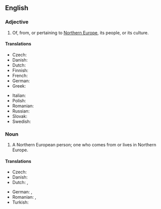 ==English==

===Adjective===
{{en-adj|head=[[northern|Northern]] [[European]]|-}}

# Of, from, or pertaining to [[Northern Europe]], its people, or its culture.

====Translations====
{{trans-top|Northern European}}
* Czech: {{t+|cs|severoevropský}}
* Danish: {{t|da|nordeuropæisk}}
* Dutch: {{t+|nl|Noord-Europees}}
* Finnish: {{t|fi|pohjoiseurooppalainen}}
* French: {{t+|fr|nord-européen}}
* German: {{t+|de|nordeuropäisch}}
* Greek: {{t+|el|βορειοευρωπαϊκός|m}}
{{trans-mid}}
* Italian: {{t+|it|nordeuropeo}}
* Polish: {{t+|pl|północnoeuropejski}}
* Romanian: {{t|ro|nord-european}}
* Russian: {{t+|ru|североевропейский}}
* Slovak: {{t+|sk|severoeurópsky}}
* Swedish: {{t+|sv|nordeuropeisk}}
{{trans-bottom}}

===Noun===
{{en-noun|head=[[northern|Northern]] [[European]]}}

# A Northern European person; one who comes from or lives in Northern Europe.

====Translations====
{{trans-top|Northern European person}}
* Czech: {{t|cs|Severoevropan|m}}
* Danish: {{t|da|nordeuropæer|c}}
* Dutch: {{t+|nl|Noord-Europeaan|m}}, {{t+|nl|Noord-Europese|f}}
{{trans-mid}}
* German: {{t+|de|Nordeuropäer|m}}, {{t+|de|Nordeuropäerin|f}}
* Romanian: {{t|ro|nord-european|m}}, {{t|ro|nord-europeană|f}}
* Turkish: {{t|tr|Kuzey Avrupalı}}
{{trans-bottom}}